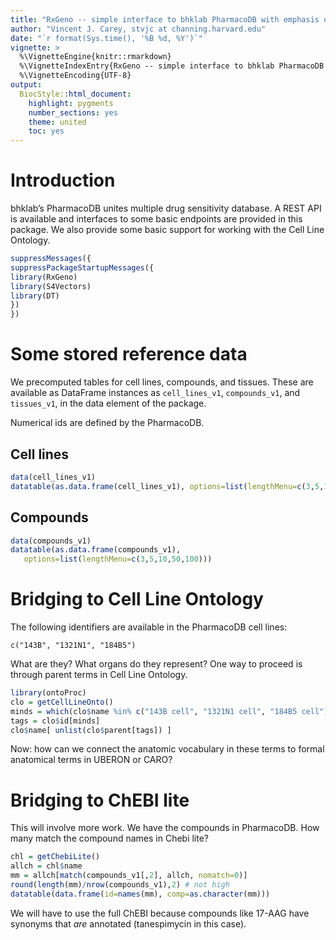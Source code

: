```yaml
---
title: "RxGeno -- simple interface to bhklab PharmacoDB with emphasis on ontology"
author: "Vincent J. Carey, stvjc at channing.harvard.edu"
date: "`r format(Sys.time(), '%B %d, %Y')`"
vignette: >
  %\VignetteEngine{knitr::rmarkdown}
  %\VignetteIndexEntry{RxGeno -- simple interface to bhklab PharmacoDB with emphasis on ontology}
  %\VignetteEncoding{UTF-8}
output:
  BiocStyle::html_document:
    highlight: pygments
    number_sections: yes
    theme: united
    toc: yes
---
```


# Introduction

bhklab's PharmacoDB unites multiple drug sensitivity database.
A REST API is available and interfaces to some basic endpoints are
provided in this package.  We also provide some basic
support for working with the Cell Line Ontology.

```r
suppressMessages({
suppressPackageStartupMessages({
library(RxGeno)
library(S4Vectors)
library(DT)
})
})
```

# Some stored reference data

We precomputed tables for cell lines, compounds, and tissues.
These are available as DataFrame instances as
`cell_lines_v1`, `compounds_v1`, and `tissues_v1`, in
the data element of the package.

Numerical ids are defined by the PharmacoDB.

## Cell lines
```r
data(cell_lines_v1)
datatable(as.data.frame(cell_lines_v1), options=list(lengthMenu=c(3,5,10,50,100)))
```

## Compounds
```r
data(compounds_v1)
datatable(as.data.frame(compounds_v1), 
   options=list(lengthMenu=c(3,5,10,50,100)))
```

# Bridging to Cell Line Ontology

The following identifiers are available in the PharmacoDB cell lines:
```
c("143B", "1321N1", "184B5")
```
What are they?  What organs do they represent?  One way
to proceed is through parent terms in Cell Line Ontology.
```r
library(ontoProc)
clo = getCellLineOnto()
minds = which(clo$name %in% c("143B cell", "1321N1 cell", "184B5 cell"))
tags = clo$id[minds]
clo$name[ unlist(clo$parent[tags]) ]
```
Now: how can we connect the anatomic vocabulary in these terms
to formal anatomical terms in UBERON or CARO?

# Bridging to ChEBI lite

This will involve more work.  We have the compounds in PharmacoDB.
How many match the compound names in Chebi lite?
```r
chl = getChebiLite()
allch = chl$name
mm = allch[match(compounds_v1[,2], allch, nomatch=0)]
round(length(mm)/nrow(compounds_v1),2) # not high
datatable(data.frame(id=names(mm), comp=as.character(mm)))
```

We will have to use the full ChEBI because compounds like 17-AAG
have synonyms that _are_ annotated (tanespimycin in this case).


